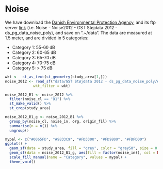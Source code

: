 # Noise

We have download the [Danish Environmental Protection Agency](https://mst.dk/), and its ftp server [link](https://SIT-FTP.Statens-it.dk) (i.e. Noise - Noise2012 -  GST Støjdata 2012 - ds_pg_data_noise_poly), and save on ".~/data". The data are measured at 1.5 meter, and are divided in 5 categories:

 - Category 1: 55-60 dB
 - Category 2: 60-65 dB
 - Category 3: 65-70 dB
 - Category 4: 70-75 dB 
 - Category 5:  > 75 dB

```r

wkt <-  st_as_text(st_geometry(study_area[1,]))
noise_2012 <- read_sf("data/GST Støjdata 2012 - ds_pg_data_noise_poly/ds_pg_data_noise_poly.shp",
             wkt_filter = wkt)

noise_2012_B1 <- noise_2012 %>% 
  filter(noise_cl == "B1") %>%
  st_make_valid() %>% 
  st_crop(study_area)

noise_2012_B1_g <- noise_2012_B1 %>% 
  group_by(noise_cl, noise_in, org, origin_fil) %>% 
  summarise(n = n()) %>%
  ungroup()

```


```r

mypal <- c("#0065FD", "#9833C9", "#FD3300", "#FD9800", "#FDFD00")
ggplot() +
  geom_sf(data = study_area, fill = "grey", color = "grey50", size = 0.05) +
  geom_sf(data = noise_2012_B1_g, aes(fill = factor(noise_in)), col = NA) +
  scale_fill_manual(name = "Category", values = mypal) +
  theme_void()

```


